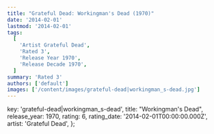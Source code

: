 ```yaml
---
title: "Grateful Dead: Workingman's Dead (1970)"
date: '2014-02-01'
lastmod: '2014-02-01'
tags:
  [
    'Artist Grateful Dead',
    'Rated 3',
    'Release Year 1970',
    'Release Decade 1970',
  ]
summary: 'Rated 3'
authors: ['default']
images: ['/content/images/grateful-dead|workingman_s-dead.jpg']
---
```


  key: 'grateful-dead|workingman_s-dead',
  title: "Workingman's Dead",
  release_year: 1970,
  rating: 6,
  rating_date: '2014-02-01T00:00:00.000Z',
  artist: 'Grateful Dead',
};

<MusicRating data={data} />
